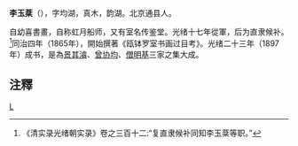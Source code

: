 '''李玉棻'''（{{bd|?||?||}}），字均湖，真木，韵湖。北京通县人。

自幼喜書畫，自称虹月船师，又有室名传鉴堂。光绪十七年從軍，后为直隶候补。<ref>《清实录光绪朝实录》卷之三百十二:“复直隶候补同知李玉棻等职。”</ref>同治四年（1865年），開始撰著《瓯钵罗室书画过目考》。光绪二十三年（1897年）成书，是為[[景其濬|景其濬]]、[[曾协均|曾协均]]、[[僧明基|僧明基]]三家之集大成。

==注釋==
{{reflist}}
[[category:清朝藝術家|L]]